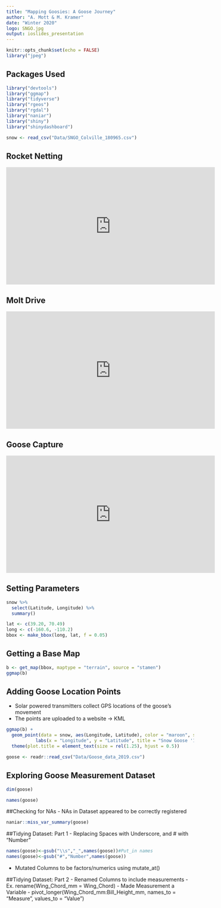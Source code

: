 ```yaml
---
title: "Mapping Goosies: A Goose Journey"
author: "A. Mott & M. Kramer"
date: "Winter 2020"
logo: SNGO.jpg
output: ioslides_presentation
---
```

```r
knitr::opts_chunk$set(echo = FALSE)
library("jpeg")
```

## Packages Used

```r
library("devtools")
library("ggmap")
library("tidyverse")
library("rgeos")
library("rgdal")
library("naniar")
library("shiny")
library("shinydashboard")
```
```r
snow <- read_csv("Data/SNGO_Colville_180965.csv")
```

## Rocket Netting
<iframe width="560" height="315" src="https://www.youtube.com/embed/HPDa-YQHKRY" frameborder="0" allow="accelerometer; autoplay; encrypted-media; gyroscope; picture-in-picture" allowfullscreen></iframe>


## Molt Drive
<iframe width="560" height="315" src="https://www.youtube.com/embed/wqev8JY7Amk" frameborder="0" allow="accelerometer; autoplay; encrypted-media; gyroscope; picture-in-picture" allowfullscreen></iframe>

## Goose Capture
<iframe width="560" height="315" src="https://www.youtube.com/embed/YrgeZwXEb5w" frameborder="0" allow="accelerometer; autoplay; encrypted-media; gyroscope; picture-in-picture" allowfullscreen></iframe>

## Setting Parameters
```r
snow %>% 
  select(Latitude, Longitude) %>% 
  summary()
```

```r
lat <- c(39.20, 70.49)
long <- c(-160.6, -110.2)
bbox <- make_bbox(long, lat, f = 0.05)
```

## Getting a Base Map


```r
b <- get_map(bbox, maptype = "terrain", source = "stamen")
ggmap(b)
```


## Adding Goose Location Points
- Solar powered transmitters collect GPS locations of the goose's movement
- The points are uploaded to a website -> KML
```r
ggmap(b) + 
  geom_point(data = snow, aes(Longitude, Latitude), color = "maroon", size = 1, alpha = 0.7) +
           labs(x = "Longitude", y = "Latitude", title = "Snow Goose '180965' Locations")+
  theme(plot.title = element_text(size = rel(1.25), hjust = 0.5))
```


```r
goose <- readr::read_csv("Data/Goose_data_2019.csv")
```

## Exploring Goose Measurement Dataset
```r
dim(goose)
```
```r
names(goose)
```

##Checking for NAs
- NAs in Dataset appeared to be correctly registered
```r
naniar::miss_var_summary(goose)
```

##Tidying Dataset: Part 1
- Replacing Spaces with Underscore, and # with "Number"
```r
names(goose)<-gsub("\\s","_",names(goose))#Put_in names
names(goose)<-gsub("#","Number",names(goose))
```
- Mutated Columns to be factors/numerics using mutate_at()


##Tidying Dataset: Part 2
- Renamed Columns to include measurements
  -Ex. rename(Wing_Chord_mm = Wing_Chord)
- Made Measurement a Variable
- pivot_longer(Wing_Chord_mm:Bill_Height_mm,
               names_to = "Measure",
               values_to = "Value")




